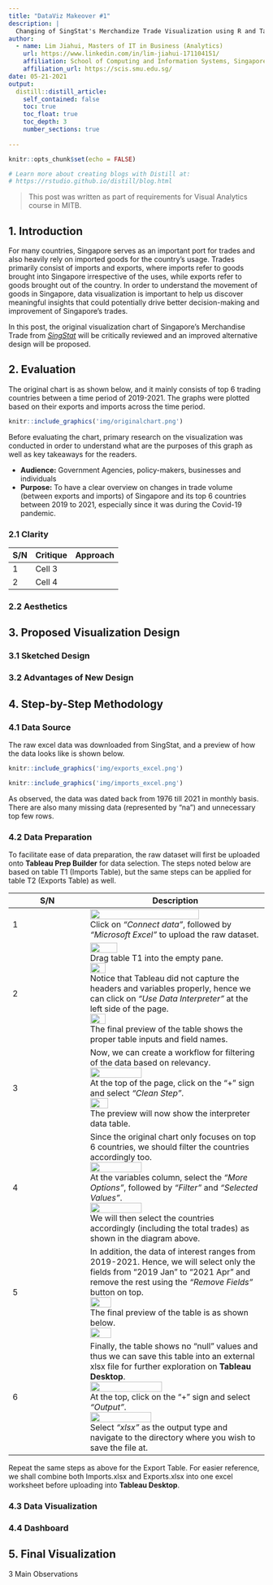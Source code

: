 ```yaml
---
title: "DataViz Makeover #1"
description: |
  Changing of SingStat's Merchandize Trade Visualization using R and Tableau.
author:
  - name: Lim Jiahui, Masters of IT in Business (Analytics) 
    url: https://www.linkedin.com/in/lim-jiahui-171104151/
    affiliation: School of Computing and Information Systems, Singapore Management University
    affiliation_url: https://scis.smu.edu.sg/
date: 05-21-2021
output:
  distill::distill_article:
    self_contained: false
    toc: true
    toc_float: true
    toc_depth: 3
    number_sections: true
    
---
```



```r
knitr::opts_chunk$set(echo = FALSE)

# Learn more about creating blogs with Distill at:
# https://rstudio.github.io/distill/blog.html

```

>This post was written as part of requirements for Visual Analytics course in MITB.

## 1. Introduction
For many countries, Singapore serves as an important port for trades and also heavily rely on imported goods for the country's usage. Trades primarily consist of imports and exports, where imports refer to goods brought into Singapore irrespective of the uses, while exports refer to goods brought out of the country. In order to understand the movement of goods in Singapore, data visualization is important to help us discover meaningful insights that could potentially drive better decision-making and improvement of Singapore's trades.

In this post, the original visualization chart of Singapore's Merchandise Trade from [_SingStat_](https://www.singstat.gov.sg/find-data/search-by-theme/trade-and-investment/merchandise-trade/latest-data) will be critically reviewed and an improved alternative design will be proposed.

## 2. Evaluation

The original chart is as shown below, and it mainly consists of top 6 trading countries between a time period of 2019-2021. The graphs were plotted based on their exports and imports across the time period.

```r
knitr::include_graphics('img/originalchart.png')
```

Before evaluating the chart, primary research on the visualization was conducted in order to understand what are the purposes of this graph as well as key takeaways for the readers.

* **Audience:** Government Agencies, policy-makers, businesses and individuals
* **Purpose:** To have a clear overview on changes in trade volume (between exports and imports) of Singapore and its top 6 countries between 2019 to 2021, especially since it was during the Covid-19 pandemic.


### 2.1 Clarity

S/N | Critique | Approach
----| ---------|----------
1   | Cell 3   |
2   | Cell 4   |



### 2.2 Aesthetics




## 3. Proposed Visualization Design

### 3.1 Sketched Design




### 3.2 Advantages of New Design




## 4. Step-by-Step Methodology

### 4.1 Data Source

The raw excel data was downloaded from SingStat, and a preview of how the data looks like is shown below. 

```r
knitr::include_graphics('img/exports_excel.png')
```

```r
knitr::include_graphics('img/imports_excel.png')
```

As observed, the data was dated back from 1976 till 2021 in monthly basis. There are also many missing data (represented by "na") and unnecessary top few rows.

### 4.2 Data Preparation

To facilitate ease of data preparation, the raw dataset will first be uploaded onto **Tableau Prep Builder** for data selection. The steps noted below are based on table T1 (Imports Table), but the same steps can be applied for table T2 (Exports Table) as well.

S/N | Description 
----| ---------
1 | ![](img/tabprep_connectDataMerged.png){width=80%} <br/>Click on _"Connect data"_, followed by _"Microsoft Excel"_ to upload the raw dataset.
2 | ![](img/tabprep_addData.png){#id .class height=40%} <br/>Drag table T1 into the empty pane.<br/>![](img/tabprep_preview1.png){#id .class height=30%} <br/>Notice that Tableau did not capture the headers and variables properly, hence we can click on _"Use Data Interpreter"_ at the left side of the page. <br/>![](img/tabprep_preview2.png){#id .class height=30%} <br/>The final preview of the table shows the proper table inputs and field names.
3 | Now, we can create a workflow for filtering of the data based on relevancy.<br/>![](img/tabprep_cleanstep1.png){#id .class height=55%} <br/>At the top of the page, click on the "+" sign and select _"Clean Step"_.<br/> ![](img/tabprep_cleanstep2.png){#id .class height=32.5%} <br/>The preview will now show the interpreter data table.
4 | Since the original chart only focuses on top 6 countries, we should filter the countries accordingly too.<br/> ![](img/tabprep_cleanstep3.png){#id .class height=55%} <br/>At the variables column, select the _"More Options"_, followed by _"Filter"_ and _"Selected Values"_. <br/> ![](img/tabprep_cleanstep4.png){#id .class height=55%} <br/>We will then select the countries accordingly (including the total trades) as shown in the diagram above.
5 | In addition, the data of interest ranges from 2019-2021. Hence, we will select only the fields from "2019 Jan" to "2021 Apr" and remove the rest using the _"Remove Fields"_ button on top. <br/> ![](img/tabprep_cleanstep5.png){#id .class height=35%} <br/>The final preview of the table is as shown below. <br/>![](img/tabprep_cleanstep6.png){#id .class height=35%} <br/>
6 | Finally, the table shows no "null" values and thus we can save this table into an external xlsx file for further exploration on **Tableau Desktop**. <br/>![](img/tabprep_output.png){#id .class height=65%} <br/>At the top, click on the "+" sign and select _"Output"_. <br/> ![](img/tabprep_output2.png){#id .class height=60%} <br/> Select _"xlsx"_ as the output type and navigate to the directory where you wish to save the file at.


Repeat the same steps as above for the Export Table. For easier reference, we shall combine both Imports.xlsx and Exports.xlsx into one excel worksheet before uploading into **Tableau Desktop**.


### 4.3 Data Visualization



### 4.4 Dashboard



## 5. Final Visualization

3 Main Observations













